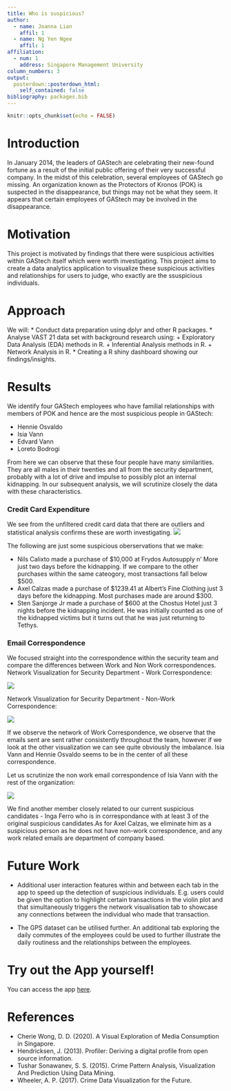 ```yaml
---
title: Who is suspicious?
author:
  - name: Joanna Lian
    affil: 1
  - name: Ng Yen Ngee
    affil: 1
affiliation:
  - num: 1
    address: Singapore Management University
column_numbers: 3
output: 
  posterdown::posterdown_html:
    self_contained: false
bibliography: packages.bib
---
```


```r
knitr::opts_chunk$set(echo = FALSE)
```

# Introduction
In January 2014, the leaders of GAStech are celebrating their new-found fortune as a result of the initial public offering of their very successful company. In the midst of this celebration, several employees of GAStech go missing. An organization known as the Protectors of Kronos (POK) is suspected in the disappearance, but things may not be what they seem. It appears that certain employees of GAStech may be involved in the disappearance. 

# Motivation
This project is motivated by findings that there were suspicious activities within GAStech itself which were worth investigating. This project aims to create a data analytics application to visualize these suspicious activities and relationships for users to judge, who exactly are the ssuspicious individuals.

# Approach
We will:
* Conduct data preparation using dplyr and other R packages.
* Analyse VAST 21 data set with background research using:
    + Exploratory Data Analysis (EDA) methods in R.
    + Inferential Analysis methods in R.
    + Network Analysis in R.
* Creating a R shiny dashboard showing our findings/insights.

# Results
We identify four GAStech employees who have familial relationships with members of POK and hence are the most suspicious people in GAStech: 

* Hennie Osvaldo
* Isia Vann
* Edvard Vann
* Loreto Bodrogi

From here we can observe that these four people have many similarities. They are all males in their twenties and all from the security department, probably with a lot of drive and impulse to possibly plot an internal kidnapping. In our subsequent analysis, we will scrutinize closely the data with these characteristics. 

### Credit Card Expenditure
We see from the unfiltered credit card data that there are outliers and statistical analysis confirms these are worth investigating.
![](poster_files/figure-html/anova_department.JPG)

The following are just some suspicious oberservations that we make: 

* Nils Calixto made a purchase of $10,000 at Frydos Autosupply n' More just two days before the kidnapping. If we compare to the other purchases within the same cateogory, most transactions fall below $500. 
* Axel Calzas made a purchase of $1239.41 at Albert's Fine Clothing just 3 days before the kidnapping. Most purchases made are around $300.
* Sten Sanjorge Jr made a purchase of $600 at the Chostus Hotel just 3 nights before the kidnapping incident. He was initially counted as one of the kidnapped victims but it turns out that he was just returning to Tethys. 

### Email Correspondence 
We focused straight into the correspondence within the security team and compare the differences between Work and Non Work correspondences.
Network Visualization for Security Department - Work Correspondence: 

![](poster_files/figure-html/networkviz_security_work.JPG)

Network Visualization for Security Department - Non-Work Correspondence: 

![](poster_files/figure-html/networkviz_security_nonwork.JPG)

If we observe the network of Work Correspondence, we observe that the emails sent are sent rather consistently throughout the team, however if we look at the other visualization we can see quite obviously the imbalance. Isia Vann and Hennie Osvaldo seems to be in the center of all these correspondence. 

Let us scrutinize the non work email correspondence of Isia Vann with the rest of the organization: 

![](poster_files/figure-html/networkviz_security_iVann.JPG)

We find another member closely related to our current suspicious candidates - Inga Ferro who is in correspondance with at least 3 of the original suspicious candidates.As for Axel Calzas, we eliminate him as a suspicious person as he does not have non-work correspondence, and any work related emails are department of company based. 

# Future Work
* Additional user interaction features within and between each tab in the app to speed up the detection of suspicious individuals. E.g. users could be given the option to highlight certain transactions in the violin plot and that simultaneously triggers the network visualisation tab to showcase any connections between the individual who made that transaction.

* The GPS dataset can be utilised further. An additional tab exploring the daily commutes of the employees could be used to further illustrate the daily routiness and the relationships between the employees.

# Try out the App yourself! 

You can access the app [here](https://whoissuspicious.shinyapps.io/who_is_suspicious/).

# References

* Cherie Wong, D. D. (2020). A Visual Exploration of Media Consumption in Singapore. 
* Hendricksen, J. (2013). Profiler: Deriving a digital profile from open source information. 
* Tushar Sonawanev, S. S. (2015). Crime Pattern Analysis, Visualization And Prediction Using Data Mining.
* Wheeler, A. P. (2017). Crime Data Visualization for the Future. 

